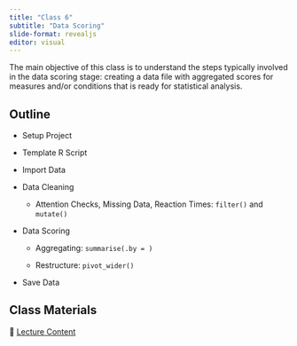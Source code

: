 ```yaml
---
title: "Class 6"
subtitle: "Data Scoring"
slide-format: revealjs
editor: visual
---
```


The main objective of this class is to understand the steps typically involved in the data scoring stage: creating a data file with aggregated scores for measures and/or conditions that is ready for statistical analysis.

## Outline

-   Setup Project

-   Template R Script

-   Import Data

-   Data Cleaning

    -   Attention Checks, Missing Data, Reaction Times: `filter()` and `mutate()`

-   Data Scoring

    -   Aggregating: `summarise(.by = )`

    -   Restructure: `pivot_wider()`

-   Save Data

## Class Materials

📘 [Lecture Content](/lectures/lectures-class-6.html)

